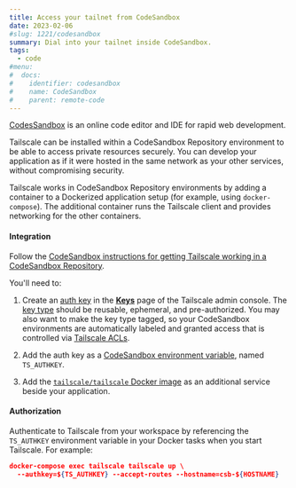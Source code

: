 ```yaml
---
title: Access your tailnet from CodeSandbox
date: 2023-02-06
#slug: 1221/codesandbox
summary: Dial into your tailnet inside CodeSandbox.
tags:
  - code
#menu:
#  docs:
#    identifier: codesandbox
#    name: CodeSandbox
#    parent: remote-code
---
```


[CodesSandbox][codesandbox] is an online code editor and IDE for rapid web development.

Tailscale can be installed within a CodeSandbox Repository environment to be able to access private resources securely.
You can develop your application as if it were hosted in the same network as your other services, without
compromising security.

Tailscale works in CodeSandbox Repository environments by adding a container to a Dockerized application setup (for
example, using `docker-compose`). The additional container runs the Tailscale client and provides networking for the other
containers.

#### Integration

Follow the [CodeSandbox instructions for getting Tailscale working in a CodeSandbox Repository][codesandbox-tailscale].

You'll need to:

1. Create an [auth key][auth-key] in the [**Keys**][keys-page] page of the Tailscale admin console. The [key type][key-type]
   should be reusable, ephemeral, and pre-authorized. You may also want to make the key type tagged, so your CodeSandbox
   environments are automatically labeled and granted access that is controlled via [Tailscale ACLs][acls].

1. Add the auth key as a [CodeSandbox environment variable][codesandbox-env-var], named `TS_AUTHKEY`.

1. Add the [`tailscale/tailscale` Docker image][tailscale-image] as an additional service beside your application.

#### Authorization

Authenticate to Tailscale from your workspace by referencing the `TS_AUTHKEY` environment variable in your Docker tasks
when you start Tailscale. For example:

```json
docker-compose exec tailscale tailscale up \
  --authkey=${TS_AUTHKEY} --accept-routes --hostname=csb-${HOSTNAME}
```

[acls]: /kb/1018/acls/
[auth-key]: /kb/1085/auth-keys/
[codesandbox-env-var]: https://codesandbox.io/docs/learn/environment/secrets
[codesandbox-tailscale]: https://codesandbox.io/docs/learn/integrations/tailscale
[codesandbox]: https://codesandbox.io/
[key-type]: /kb/1085/auth-keys/#types-of-auth-keys
[keys-page]: https://login.tailscale.com/admin/settings/keys
[tailscale-image]: https://hub.docker.com/r/tailscale/tailscale
